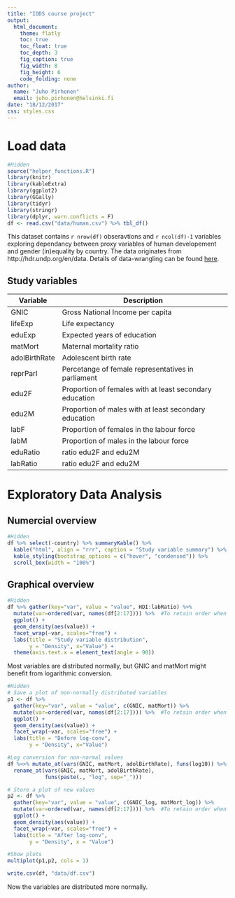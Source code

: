 ```yaml
---
title: "IODS course project"
output:
  html_document:
    theme: flatly
    toc: true
    toc_float: true
    toc_depth: 3
    fig_caption: true
    fig_width: 8
    fig_height: 6
    code_folding: none
author: 
  name: "Juho Pirhonen"
  email: juho.pirhonen@helsinki.fi
date: "18/12/2017"
css: styles.css
---
```

<script src=showCodePanel.js type="text/javascript" character="UTF-8"></script>

# Load data
```R
#Hidden
source("helper_functions.R")
library(knitr)
library(kableExtra)
library(ggplot2)
library(GGally)
library(tidyr)
library(stringr)
library(dplyr, warn.conflicts = F)
df <- read.csv("data/human.csv") %>% tbl_df()
```
This dataset contains `r nrow(df)` obseravtions and `r ncol(df)-1` variables exploring dependancy between proxy variables of human developement and gender (in)equality by country. The data originates from http://hdr.undp.org/en/data. Details of data-wrangling can be found [here](https://github.com/Juhous/create_human.R).

## Study variables

| Variable | Description |
|------|---------|
| GNIC | Gross National Income per capita |
| lifeExp | Life expectancy | 
| eduExp | Expected years of education |
| matMort | Maternal mortality ratio |
| adolBirthRate | Adolescent birth rate |
| reprParl | Percetange of female representatives in parliament |
| edu2F | Proportion of females with at least secondary education |
| edu2M | Proportion of males with at least secondary education |
| labF | Proportion of females in the labour force |
| labM | Proportion of males in the labour force |
| eduRatio | ratio edu2F and edu2M |
| labRatio | ratio edu2F and edu2M |


# Exploratory Data Analysis
## Numercial overview
```r
#Hidden
df %>% select(-country) %>% summaryKable() %>% 
  kable("html", align = "rrr", caption = "Study variable summary") %>%
  kable_styling(bootstrap_options = c("hover", "condensed")) %>% 
  scroll_box(width = "100%")
```

## Graphical overview
```R
#Hidden
df %>% gather(key="var", value = "value", HDI:labRatio) %>%
  mutate(var=ordered(var, names(df[2:17]))) %>%  #To retain order when facetting
  ggplot() +
  geom_density(aes(value)) + 
  facet_wrap(~var, scales="free") +
  labs(title = "Study variable distribution", 
       y = "Density", x="Value") +
  theme(axis.text.x = element_text(angle = 90))
```

Most variables are distributed normally, but GNIC and matMort might benefit from logarithmic conversion. 

```r
#Hidden
# Save a plot of non-normally distributed variables
p1 <- df %>% 
  gather(key="var", value = "value", c(GNIC, matMort)) %>%
  mutate(var=ordered(var, names(df[2:17]))) %>%  #To retain order when facetting
  ggplot() +
  geom_density(aes(value)) + 
  facet_wrap(~var, scales="free") +
  labs(title = "Before log-conv", 
       y = "Density", x="Value") 

#Log conversion for non-normal values
df %<>% mutate_at(vars(GNIC, matMort, adolBirthRate), funs(log10)) %>% 
  rename_at(vars(GNIC, matMort, adolBirthRate), 
            funs(paste(., "log", sep="_")))

# Store a plot of new values
p2 <- df %>% 
  gather(key="var", value = "value", c(GNIC_log, matMort_log)) %>%
  mutate(var=ordered(var, names(df[2:17]))) %>%  #To retain order when facetting
  ggplot() +
  geom_density(aes(value)) + 
  facet_wrap(~var, scales="free") +
  labs(title = "After log-conv", 
       y = "Density", x = "Value") 

#Show plots
multiplot(p1,p2, cols = 1)

write.csv(df, "data/df.csv")
```

Now the variables are distributed more normally. 
